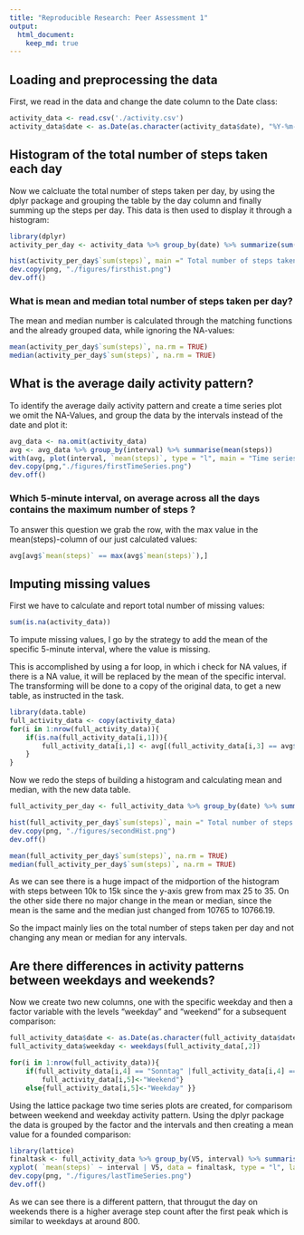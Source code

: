 ```yaml
---
title: "Reproducible Research: Peer Assessment 1"
output: 
  html_document:
    keep_md: true
---
```



## Loading and preprocessing the data
First, we read in the data and change the date column to the Date class:

```r
activity_data <- read.csv('./activity.csv')
activity_data$date <- as.Date(as.character(activity_data$date), "%Y-%m-%d")
```

## Histogram of the total number of steps taken each day
Now we calcluate the total number of steps taken per day, by using the dplyr
package and grouping the table by the day column and finally summing up the steps per day. This data is then used to display it through a histogram: 

```r

library(dplyr)
activity_per_day <- activity_data %>% group_by(date) %>% summarize(sum(steps))

hist(activity_per_day$`sum(steps)`, main =" Total number of steps taken per day", xlab = "Sum of steps")
dev.copy(png, "./figures/firsthist.png")
dev.off()
```

### What is mean and median total number of steps taken per day?
The mean and median number is calculated through the matching functions and the already grouped data, while ignoring the NA-values:

```r
mean(activity_per_day$`sum(steps)`, na.rm = TRUE)
median(activity_per_day$`sum(steps)`, na.rm = TRUE)
```

## What is the average daily activity pattern?
To identify the average daily activity pattern and create a time series plot we omit the NA-Values, and group the data by the intervals instead of the date and plot it:

```r
avg_data <- na.omit(activity_data)
avg <- avg_data %>% group_by(interval) %>% summarise(mean(steps))
with(avg, plot(interval, `mean(steps)`, type = "l", main = "Time series plot of average number of steps taken per interval", ylab = "Average steps"))
dev.copy(png,"./figures/firstTimeSeries.png")
dev.off()
```
### Which 5-minute interval, on average across all the days contains the maximum number of steps ? 
To answer this question we grab the row, with the max value in the mean(steps)-column of our just calculated values:

```r
avg[avg$`mean(steps)` == max(avg$`mean(steps)`),]
```

## Imputing missing values

First we have to calculate and report total number of missing values:
```r
sum(is.na(activity_data))
```

To impute missing values, I go by the strategy to add the mean of the specific 5-minute interval, where the value is missing.

This is accomplished by using a for loop, in which i check for NA values, if there is a NA value, it will be replaced by the mean of the specific interval. The transforming will be done to a copy of the original data, to get a new table, as instructed in the task.

```r
library(data.table)
full_activity_data <- copy(activity_data)
for(i in 1:nrow(full_activity_data)){
    if(is.na(full_activity_data[i,1])){
        full_activity_data[i,1] <- avg[(full_activity_data[i,3] == avg$interval),2]
    }
}
```

Now we redo the steps of building a histogram and calculating mean and median, with the new data table.

```r

full_activity_per_day <- full_activity_data %>% group_by(date) %>% summarize(sum(steps))

hist(full_activity_per_day$`sum(steps)`, main =" Total number of steps taken per day", xlab = "Sum of steps")
dev.copy(png, "./figures/secondHist.png")
dev.off()

mean(full_activity_per_day$`sum(steps)`, na.rm = TRUE)
median(full_activity_per_day$`sum(steps)`, na.rm = TRUE)
```

As we can see there is a huge impact of the midportion of the histogram with steps between 10k to 15k since the y-axis grew from max 25 to 35. On the other side there no major change in the mean or median, since the mean is the same and the median just changed from 10765 to 10766.19.

So the impact mainly lies on the total number of steps taken per day and not changing any mean or median for any intervals. 

## Are there differences in activity patterns between weekdays and weekends?
Now we create two new columns, one with the specific weekday and then a factor variable with the levels "weekday" and "weekend" for a subsequent comparison:
```r
full_activity_data$date <- as.Date(as.character(full_activity_data$date), "%Y-%m-%d")
full_activity_data$weekday <- weekdays(full_activity_data[,2])

for(i in 1:nrow(full_activity_data)){
    if(full_activity_data[i,4] == "Sonntag" |full_activity_data[i,4] == "Samstag" ){
        full_activity_data[i,5]<-"Weekend"}
    else{full_activity_data[i,5]<-"Weekday" }}

```
Using the lattice package two time series plots are created, for comparisom between weekend and weekday activity pattern. 
Using the dplyr package the data is grouped by the factor and the intervals and then creating a mean value for a founded comparison:
```r
library(lattice)
finaltask <- full_activity_data %>% group_by(V5, interval) %>% summarise(mean(steps))
xyplot( `mean(steps)` ~ interval | V5, data = finaltask, type = "l", layout = c(1,2))
dev.copy(png, "./figures/lastTimeSeries.png")
dev.off()
```

As we can see there is a different pattern, that througut the day on weekends there is a higher average step count after the first peak which is similar to weekdays at around 800. 


